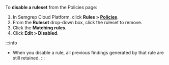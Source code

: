 To **disable a ruleset** from the Policies page:

1. In Semgrep Cloud Platform, click **Rules > [Policies](https://semgrep.dev/orgs/-/board)**.
2. From the **Ruleset** drop-down box, click the ruleset to remove.
3. Click the <i class="fas fa-check-square"></i> **Matching rules**.
4. Click **Edit > Disabled**.

:::info
- When you disable a rule, all previous findings generated by that rule are still retained.
:::
